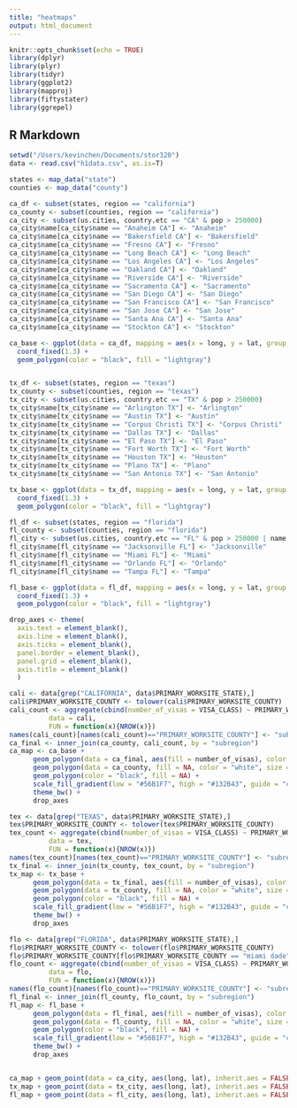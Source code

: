 ```yaml
---
title: "heatmaps"
output: html_document
---
```


```r
knitr::opts_chunk$set(echo = TRUE)
library(dplyr)
library(plyr)
library(tidyr)
library(ggplot2)
library(mapproj)
library(fiftystater)
library(ggrepel)
```

## R Markdown

```r
setwd("/Users/kevinchen/Documents/stor320")
data <- read.csv("h1data.csv", as.is=T)
```

```r
states <- map_data("state")
counties <- map_data("county")

ca_df <- subset(states, region == "california")
ca_county <- subset(counties, region == "california")
ca_city <- subset(us.cities, country.etc == "CA" & pop > 250000)
ca_city$name[ca_city$name == "Anaheim CA"] <- "Anaheim"
ca_city$name[ca_city$name == "Bakersfield CA"] <- "Bakersfield"
ca_city$name[ca_city$name == "Fresno CA"] <- "Fresno"
ca_city$name[ca_city$name == "Long Beach CA"] <- "Long Beach"
ca_city$name[ca_city$name == "Los Angeles CA"] <- "Los Angeles"
ca_city$name[ca_city$name == "Oakland CA"] <- "Oakland"
ca_city$name[ca_city$name == "Riverside CA"] <- "Riverside"
ca_city$name[ca_city$name == "Sacramento CA"] <- "Sacramento"
ca_city$name[ca_city$name == "San Diego CA"] <- "San Diego"
ca_city$name[ca_city$name == "San Francisco CA"] <- "San Francisco"
ca_city$name[ca_city$name == "San Jose CA"] <- "San Jose"
ca_city$name[ca_city$name == "Santa Ana CA"] <- "Santa Ana"
ca_city$name[ca_city$name == "Stockton CA"] <- "Stockton"

ca_base <- ggplot(data = ca_df, mapping = aes(x = long, y = lat, group = group)) + 
  coord_fixed(1.3) + 
  geom_polygon(color = "black", fill = "lightgray")


tx_df <- subset(states, region == "texas")
tx_county <- subset(counties, region == "texas")
tx_city <- subset(us.cities, country.etc == "TX" & pop > 250000)
tx_city$name[tx_city$name == "Arlington TX"] <- "Arlington"
tx_city$name[tx_city$name == "Austin TX"] <- "Austin"
tx_city$name[tx_city$name == "Corpus Christi TX"] <- "Corpus Christi"
tx_city$name[tx_city$name == "Dallas TX"] <- "Dallas"
tx_city$name[tx_city$name == "El Paso TX"] <- "El Paso"
tx_city$name[tx_city$name == "Fort Worth TX"] <- "Fort Worth"
tx_city$name[tx_city$name == "Houston TX"] <- "Houston"
tx_city$name[tx_city$name == "Plano TX"] <- "Plano"
tx_city$name[tx_city$name == "San Antonio TX"] <- "San Antonio"

tx_base <- ggplot(data = tx_df, mapping = aes(x = long, y = lat, group = group)) +
  coord_fixed(1.3) + 
  geom_polygon(color = "black", fill = "lightgray")

fl_df <- subset(states, region == "florida")
fl_county <- subset(counties, region == "florida")
fl_city <- subset(us.cities, country.etc == "FL" & pop > 250000 | name == "Orlando FL")
fl_city$name[fl_city$name == "Jacksonville FL"] <- "Jacksonville"
fl_city$name[fl_city$name == "Miami FL"] <- "Miami"
fl_city$name[fl_city$name == "Orlando FL"] <- "Orlando"
fl_city$name[fl_city$name == "Tampa FL"] <- "Tampa"

fl_base <- ggplot(data = fl_df, mapping = aes(x = long, y = lat, group = group)) +
  coord_fixed(1.3) + 
  geom_polygon(color = "black", fill = "lightgray")

drop_axes <- theme(
  axis.text = element_blank(),
  axis.line = element_blank(),
  axis.ticks = element_blank(),
  panel.border = element_blank(),
  panel.grid = element_blank(),
  axis.title = element_blank()
  )

cali <- data[grep("CALIFORNIA", data$PRIMARY_WORKSITE_STATE),]
cali$PRIMARY_WORKSITE_COUNTY <- tolower(cali$PRIMARY_WORKSITE_COUNTY)
cali_count <- aggregate(cbind(number_of_visas = VISA_CLASS) ~ PRIMARY_WORKSITE_COUNTY, 
          data = cali, 
          FUN = function(x){NROW(x)})
names(cali_count)[names(cali_count)=="PRIMARY_WORKSITE_COUNTY"] <- "subregion"
ca_final <- inner_join(ca_county, cali_count, by = "subregion")
ca_map <- ca_base + 
      geom_polygon(data = ca_final, aes(fill = number_of_visas), color = "white", size = .1) +
      geom_polygon(data = ca_county, fill = NA, color = "white", size = .1) +
      geom_polygon(color = "black", fill = NA) +
      scale_fill_gradient(low = "#56B1F7", high = "#132B43", guide = "colorbar") +
      theme_bw() +
      drop_axes

tex <- data[grep("TEXAS", data$PRIMARY_WORKSITE_STATE),]
tex$PRIMARY_WORKSITE_COUNTY <- tolower(tex$PRIMARY_WORKSITE_COUNTY)
tex_count <- aggregate(cbind(number_of_visas = VISA_CLASS) ~ PRIMARY_WORKSITE_COUNTY, 
          data = tex, 
          FUN = function(x){NROW(x)})
names(tex_count)[names(tex_count)=="PRIMARY_WORKSITE_COUNTY"] <- "subregion"
tx_final <- inner_join(tx_county, tex_count, by = "subregion")
tx_map <- tx_base + 
      geom_polygon(data = tx_final, aes(fill = number_of_visas), color = "white", size = .1) +
      geom_polygon(data = tx_county, fill = NA, color = "white", size = .1) +
      geom_polygon(color = "black", fill = NA) +
      scale_fill_gradient(low = "#56B1F7", high = "#132B43", guide = "colorbar") +
      theme_bw() +
      drop_axes

flo <- data[grep("FLORIDA", data$PRIMARY_WORKSITE_STATE),]
flo$PRIMARY_WORKSITE_COUNTY <- tolower(flo$PRIMARY_WORKSITE_COUNTY)
flo$PRIMARY_WORKSITE_COUNTY[flo$PRIMARY_WORKSITE_COUNTY == "miami dade"] <- "miami-dade"
flo_count <- aggregate(cbind(number_of_visas = VISA_CLASS) ~ PRIMARY_WORKSITE_COUNTY, 
          data = flo, 
          FUN = function(x){NROW(x)})
names(flo_count)[names(flo_count)=="PRIMARY_WORKSITE_COUNTY"] <- "subregion"
fl_final <- inner_join(fl_county, flo_count, by = "subregion")
fl_map <- fl_base + 
      geom_polygon(data = fl_final, aes(fill = number_of_visas), color = "white", size = .1) +
      geom_polygon(data = fl_county, fill = NA, color = "white", size = .1) +
      geom_polygon(color = "black", fill = NA) +
      scale_fill_gradient(low = "#56B1F7", high = "#132B43", guide = "colorbar") +
      theme_bw() +
      drop_axes


ca_map + geom_point(data = ca_city, aes(long, lat), inherit.aes = FALSE, color = "white", size = 1) + geom_label_repel(data = ca_city, aes(long, lat, label = name), size = 2, inherit.aes = FALSE) + labs(title = "H1B Visas by county in California", subtitle = "Cities with population >250,000 labeled")
tx_map + geom_point(data = tx_city, aes(long, lat), inherit.aes = FALSE, color = "white", size = 1) + geom_label_repel(data = tx_city, aes(long, lat, label = name), size = 2, inherit.aes = FALSE) + labs(title = "H1B Visas by county in Texas", subtitle = "Cities with population >250,000 labeled")
fl_map + geom_point(data = fl_city, aes(long, lat), inherit.aes = FALSE, color = "white", size = 1) + geom_label_repel(data = fl_city, aes(long, lat, label = name), size = 2, inherit.aes = FALSE) + labs(title = "H1B Visas by county in Florida", subtitle = "Cities with population >250,000 labeled")
```
